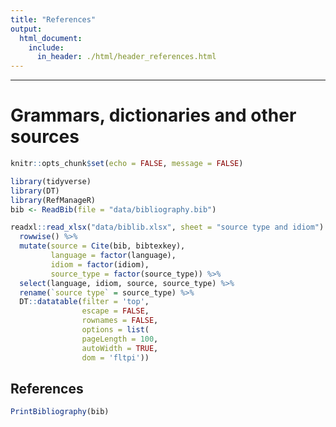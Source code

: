 ```yaml
---
title: "References"
output:
  html_document:
    include:
      in_header: ./html/header_references.html
---
```


***

# Grammars, dictionaries and other sources

```r
knitr::opts_chunk$set(echo = FALSE, message = FALSE)

library(tidyverse)
library(DT)
library(RefManageR)
bib <- ReadBib(file = "data/bibliography.bib") 
```


```r
readxl::read_xlsx("data/biblib.xlsx", sheet = "source type and idiom")  %>%
  rowwise() %>% 
  mutate(source = Cite(bib, bibtexkey),
         language = factor(language),
         idiom = factor(idiom),
         source_type = factor(source_type)) %>% 
  select(language, idiom, source, source_type) %>% 
  rename(`source type` = source_type) %>% 
  DT::datatable(filter = 'top', 
                escape = FALSE, 
                rownames = FALSE,
                options = list(
                pageLength = 100, 
                autoWidth = TRUE,
                dom = 'fltpi'))
```

## References

```r
PrintBibliography(bib)
```
